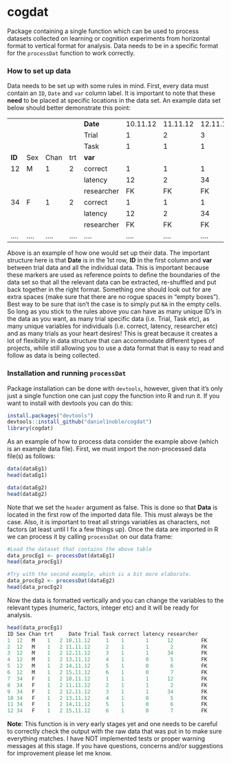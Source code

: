 # cogdat

Package containing a single function which can be used to process datasets collected on learning or cognition experiments from horizontal format to vertical format for analysis. Data needs to be in a specific format for the `processDat` function to work correctly. 

### How to set up data

Data needs to be set up with some rules in mind. First, every data must contain an `ID`, `Date` and `var` column label. It is important to note that these **need** to be placed at specific locations in the data set. An example data set below should better demonstrate this point:

|      |          |          |          |            |          |          |          |          |          |          |  
|------|----------|----------|----------|------------|----------|----------|----------|----------|----------|----------|----|
|      |          |          |          | **Date**        |10.11.12 | 11.11.12 | 12.11.12 | 13.11.12 | 14.11.12 | 15.11.12 | ….
|	   |		  |			  |			  |Trial      | 1       | 2       | 3       | 4       | 5       | 6       | …. |
|      |          |          |          | Task       | 1        | 1        | 1        | 1        | 1        | 1        | …. |
| **ID**   | Sex      | Chan     | trt      | **var**        |          |          |          |          |          |          |    |
| 12   | M        | 1        | 2        | correct    | 1        | 1        | 1        | 0        | 0        | 0        | …. |
|      |          |          |          | latency    | 12       | 2        | 34       | 5        | 6        | 7        | …. |
|      |          |          |          | researcher | FK       | FK       | FK       | FK       | FK       | FK       | …. |
| 34   | F        | 1        | 2        | correct    | 1        | 1        | 1        | 0        | 0        | 0        | …. |
|      |          |          |          | latency    | 12       | 2        | 34       | 5        | 6        | 7        | …. |
|      |          |          |          | researcher | FK       | FK       | FK       | FK       | FK       | FK       | …. |
| ….   | ….       | ….       | ….       | ….         | ….       | ….       | ….       | ….       | ….       | ….       | …. |


Above is an example of how one would set up their data. The important structure here is that **Date** is in the 1st row, **ID** in the first column and **var** between trial data and all the individual data. This is important because these markers are used as reference points to define the boundaries of the data set so that all the relevant data can be extracted, re-shuffled and put back together in the right format. Something one should look out for are extra spaces (make sure that there are no rogue spaces in "empty boxes"). Best way to be sure that isn't the case is to simply put `NA` in the empty cells. So long as you stick to the rules above you can have as many unique ID's in the data as you want, as many trial specific data (i.e. Trial, Task etc), as many unique variables for individuals (i.e. correct, latency, researcher etc) and as many trials as your heart desires! This is great because it creates a lot of flexibility in data structure that can accommodate different types of projects, while still allowing you to use a data format that is easy to read and follow as data is being collected.

### Installation and running `processDat`

Package installation can be done with `devtools`, however, given that it's only just a single function one can just copy the function into R and run it. If you want to install with devtools you can do this:

```r
install.packages("devtools")
devtools::install_github("daniel1noble/cogdat")
library(cogdat)
```

As an example of how to process data consider the example above (which is an example data file). First, we must import the non-processed data file(s) as follows:

```r
data(dataEg1)
head(dataEg1)

data(dataEg2)
head(dataEg2)
``` 

Note that we set the `header` argument as false. This is done so that **Data** is located in the first row of the imported data file. This must always be the case. Also, it is important to treat all strings variables as characters, not factors (at least until I fix a few things up). Once the data are imported in R we can process it by calling `processDat` on our data frame:

```r
#Load the dataset that contains the above table
data_procEg1 <- processDat(dataEg1)
head(data_procEg1)

#Try with the second example, which is a bit more elaborate. 
data_procEg2 <- processDat(dataEg2)
head(data_procEg2)
```

Now the data is formatted vertically and you can change the variables to the relevant types (numeric, factors, integer etc) and it will be ready for analysis. 

```r
head(data_procEg1)
ID Sex Chan trt     Date Trial Task correct latency researcher
1  12   M    1   2 10.11.12     1    1       1      12         FK
2  12   M    1   2 11.11.12     2    1       1       2         FK
3  12   M    1   2 12.11.12     3    1       1      34         FK
4  12   M    1   2 13.11.12     4    1       0       5         FK
5  12   M    1   2 14.11.12     5    1       0       6         FK
6  12   M    1   2 15.11.12     6    1       0       7         FK
7  34   F    1   2 10.11.12     1    1       1      12         FK
8  34   F    1   2 11.11.12     2    1       1       2         FK
9  34   F    1   2 12.11.12     3    1       1      34         FK
10 34   F    1   2 13.11.12     4    1       0       5         FK
11 34   F    1   2 14.11.12     5    1       0       6         FK
12 34   F    1   2 15.11.12     6    1       0       7         FK
```

**Note**: This function is in very early stages yet and one needs to be careful to correctly check the output with the raw data that was put in to make sure everything matches. I have NOT implemented tests or proper warning messages at this stage. If you have questions, concerns and/or suggestions for improvement please let me know.